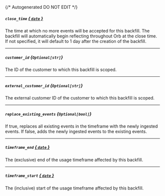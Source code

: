 {/* Autogenerated DO NOT EDIT  */}
##### `close_time` [*{ `date` }*](https://docs.python.org/3/library/datetime.html#date-objects)
The time at which no more events will be accepted for this backfill. The backfill will automatically begin reflecting throughout Orb at the close time. If not specified, it will default to 1 day after the creation of the backfill.

---
##### `customer_id` *{`Optional[str]`}*
The ID of the customer to which this backfill is scoped.

---
##### `external_customer_id` *{`Optional[str]`}*
The external customer ID of the customer to which this backfill is scoped.

---
##### `replace_existing_events` *{`Optional[bool]`}*
If true, replaces all existing events in the timeframe with the newly ingested events. If false, adds the newly ingested events to the existing events.

---
##### `timeframe_end` [*{ `date` }*](https://docs.python.org/3/library/datetime.html#date-objects)
The (exclusive) end of the usage timeframe affected by this backfill.

---
##### `timeframe_start` [*{ `date` }*](https://docs.python.org/3/library/datetime.html#date-objects)
The (inclusive) start of the usage timeframe affected by this backfill.


